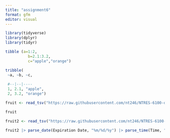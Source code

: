 ```yaml
---
title: "assignment6"
format: gfm
editor: visual
---
```


```r
library(tidyverse)
library(dplyr)
library(tidyr)
```

```r
tibble (a=1:2,
          b=2.1:3.2,
          c="apple","orange")
```

```r
tribble(
 ~a, ~b, ~c,
 
 #--|--|----
 1, 2.1, "apple",
 2, 3.2, "orange")
```

```r
fruit <- read_tsv("https://raw.githubusercontent.com/nt246/NTRES-6100-data-science/master/datasets/dataset3.txt") 

fruit 
```

```r
fruit2 <- read_tsv("https://raw.githubusercontent.com/nt246/NTRES-6100-data-science/master/datasets/dataset5.txt")

fruit2 |> parse_date(Expiration Date, "%m/%d/%y") |> parse_time(Time, "%p")
```

